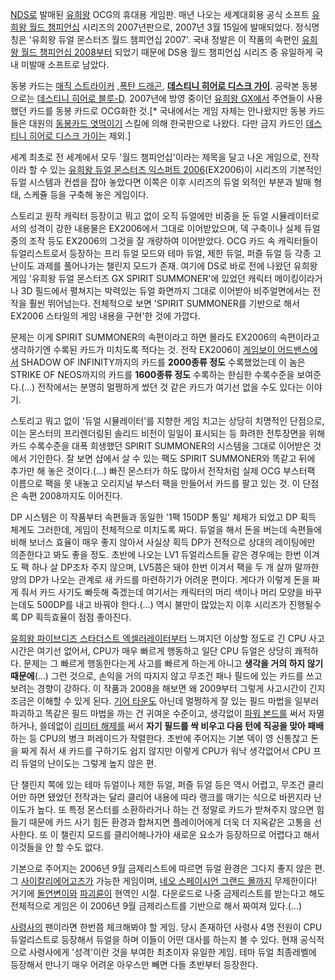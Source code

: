 [[NDS]]로 발매된 [[유희왕]] OCG의 휴대용 게임판. 매년 나오는 세계대회용 공식 소프트 [[유희왕 월드 챔피언십]] 시리즈의 2007년판으로, 2007년 3월 15일에 발매되었다. 정식명칭은 '유희왕 듀얼 몬스터즈 월드 챔피언십 2007'. 국내 정발은 이 작품의 속편인 [[유희왕 월드 챔피언십 2008]]부터 되었기 때문에 DS용 월드 챔피언십 시리즈 중 유일하게 국내 미발매 소프트로 남았다. 

동봉 카드는 [[매직 스트라이커]] ,[[폭탄 드래곤]], '''[[데스티니 히어로 디스크 가이]]'''. 공략본 동봉으로는 [[데스티니 히어로 블루-D]]. 2007년에 방영 중이던 [[유희왕 GX]]에서 주연들이 사용했던 카드를 동봉 카드로 OCG화한 것.[* 국내에서는 게임 자체는 안나왔지만 동봉 카드들은 대원의 [[동봉카드 엿먹이기]] 스킬에 의해 한국판으로 나왔다. 다만 금지 카드인 [[데스티니 히어로 디스크 가이]]는 제외.]

세계 최초로 전 세계에서 모두 '월드 챔피언십'이라는 제목을 달고 나온 게임으로, 전작이라 할 수 있는 [[유희왕 듀얼 몬스터즈 익스퍼트 2006]](EX2006)이 시리즈의 기본적인 듀얼 시스템과 컨셉을 잡아 놓았다면 이쪽은 이후 시리즈의 듀얼 외적인 부분과 발매 형태, 스케쥴 등을 구축해 놓은 게임이다.

스토리고 원작 캐릭터 등장이고 뭐고 없이 오직 듀얼에만 비중을 둔 듀얼 시뮬레이터로서의 성격이 강한 내용물은 EX2006에서 그대로 이어받았으며, 덱 구축이나 실제 듀얼 중의 조작 등도 EX2006의 그것을 잘 개량하여 이어받았다. OCG 카드 속 캐릭터들이 듀얼리스트로서 등장하는 프리 듀얼 모드와 테마 듀얼, 제한 듀얼, 퍼즐 듀얼 등 각종 고난이도 과제를 풀어나가는 챌린지 모드가 존재. 여기에 DS로 바로 전에 나왔던 유희왕 게임 '유희왕 듀얼 몬스터즈 GX SPIRIT SUMMONER'에 있었던 캐릭터 메이킹이라거나 3D 필드에서 펼쳐지는 박력있는 듀얼 화면까지 그대로 이어받아 비주얼면에서는 전작을 훨씬 뛰어넘는다. 전체적으로 보면 'SPIRIT SUMMONER를 기반으로 해서 EX2006 스타일의 게임 내용을 구현'한 것에 가깝다.

문제는 이게 SPIRIT SUMMONER의 속편이라고 하면 몰라도 EX2006의 속편이라고 생각하기엔 수록된 카드가 미치도록 적다는 것. 전작 EX2006이 [[게임보이 어드밴스]]에서 SHADOW OF INFINITY까지의 카드를 '''2000종류 정도''' 수록했었는데 이 놈은 STRIKE OF NEOS까지의 카드를 '''1600종류 정도''' 수록하는 한심한 수록수준을 보여준다.(…) 전작에서는 분명히 멀쩡하게 썼던 것 같은 카드가 여기선 없을 수도 있다는 이야기.

스토리고 뭐고 없이 '듀얼 시뮬레이터'를 지향한 게임 치고는 상당히 치명적인 단점으로, 이는 몬스터의 프리렌더링된 솔리드 비전이 일일이 표시되는 등 화려한 전투장면을 위해 카드 수록수준을 대폭 희생했던 SPIRIT SUMMONER의 시스템을 그대로 이어받은 것에서 기인한다. 잘 보면 샵에서 살 수 있는 팩도 SPIRIT SUMMONER와 똑같고 뒤에 추가만 해 놓은 것이다.(…) 빠진 몬스터가 하도 많아서 전작처럼 실제 OCG 부스터팩 이름으로 팩을 못 내놓고 오리지널 부스터 팩을 만들어서 카드를 팔고 있는 것. 이 단점은 속편 2008까지도 이어진다.

DP 시스템은 이 작품부터 속편들과 동일한 '1팩 150DP 통일' 체제가 되었고 DP 획득 체계도 그러한데, 게임이 전체적으로 미치도록 짜다. 듀얼을 해서 돈을 버는데 속편들에 비해 보너스 효율이 매우 좋지 않아서 사실상 획득 DP가 전적으로 상대의 레이팅에만 의존한다고 봐도 좋을 정도. 초반에 나오는 LV1 듀얼리스트들 같은 경우에는 한번 이겨도 팩 하나 살 DP조차 주지 않으며, LV5쯤은 돼야 한번 이겨서 팩을 두 개 살까 말까한 양의 DP가 나오는 관계로 새 카드를 마련하기가 어려운 편이다. 게다가 이렇게 돈을 짜게 줘서 카드 사기도 빠듯해 죽겠는데 여기서는 캐릭터의 머리 색이나 머리 모양을 바꾸는데도 500DP를 내고 바꿔야 한다.(…) 역시 불만이 많았는지 이후 시리즈가 진행될수록 DP 획득효율이 점점 좋아진다.

[[유희왕 파이브디즈 스타더스트 엑셀러레이터]]부터 느껴지던 이상할 정도로 긴 CPU 사고시간은 여기선 없어서, CPU가 매우 빠르게 행동하고 일단 CPU 듀얼은 상당히 쾌적하다. 문제는 그 빠르게 행동한다는게 사고를 빠르게 하는게 아니고 '''생각을 거의 하지 않기 때문에'''(…) 그런 것으로, 손익을 거의 따지지 않고 무조건 패나 필드에 있는 카드를 쓰고 보려는 경향이 강하다. 이 작품과 2008을 해보면 왜 2009부터 그렇게 사고시간이 긴지 조금은 이해할 수 있게 된다. [[기어 타운]]도 아닌데 멀쩡하게 잘 있는 필드 마법을 일부러 파괴하고 똑같은 필드 마법을 까는 건 귀여운 수준이고, 생각없이 [[파워 본드]]를 써서 자멸하거나, 쓸데없이 [[리미터 해제]]를 써서 '''자기 필드를 싹 비우고 다음 턴에 직공을 맞아 패배'''하는 등 CPU의 병크 퍼레이드가 작렬한다. 초반에 주어지는 기본 덱이 영 신통찮고 돈을 짜게 줘서 새 카드를 구하기도 쉽지 않지만 이렇게 CPU가 워낙 생각없어서 CPU 프리 듀얼의 난이도는 그렇게 높지 않은 편.

단 챌린지 쪽에 있는 테마 듀얼이나 제한 듀얼, 퍼즐 듀얼 등은 역시 어렵고, 무조건 클리어만 하면 됐었던 전작과는 달리 클리어 내용에 따라 랭크를 매기는 식으로 바뀐지라 난이도가 높다. 또 특정 몬스터를 소환하라거나 하는 건 정말로 카드가 받쳐주지 않으면 힘들기 때문에 카드 사기 힘든 환경과 합쳐지면 플레이어에게 더욱 더 지옥같은 고통을 선사한다. 또 이 챌린지 모드를 클리어해나가야 새로운 요소가 등장하므로 어렵다고 해서 이것들을 안 할 수도 없다.

기본으로 주어지는 2006년 9월 금제리스트에 따르면 듀얼 환경은 그다지 좋지 않은 편. 그 [[사이칼리에어고즈]]가 가능한 게임이며, [[네오 스페이시언 그랜드 몰]]까지 무제한이다! 거기에 [[돌연변이]]와 [[파괴륜]]이 현역인 시절. 다운로드로 나중 금제리스트를 받는다고 해도 전체적으로 게임은 이 2006년 9월 금제리스트를 기반으로 해서 짜여져 있다.(…)

[[사령사]]의 팬이라면 한번쯤 체크해봐야 할 게임. 당시 존재하던 사령사 4명 전원이 CPU 듀얼리스트로 등장해서 듀얼을 하며 이들이 어떤 대사를 하는지 볼 수 있다. 현재 공식적으로 사령사에게 '성격'이란 것을 부여한 최초이자 유일한 게임. 테마 듀얼 최종레벨에 등장해서 만나기 매우 어려운 아우스만 빼면 다들 초반부터 등장한다.
